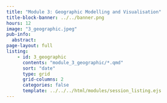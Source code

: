 ```yaml
---
title: "Module 3: Geographic Modelling and Visualisation"
title-block-banner: ../../banner.png
hours: 12
image: "3_geographic.jpeg"
pub-info:
  abstract: 
page-layout: full
listing:
    - id: 3_geographic
      contents: "module_3_geographic/*.qmd"
      sort: "date"
      type: grid
      grid-columns: 2
      categories: false
      template: ../../../html/modules/session_listing.ejs
---
```

